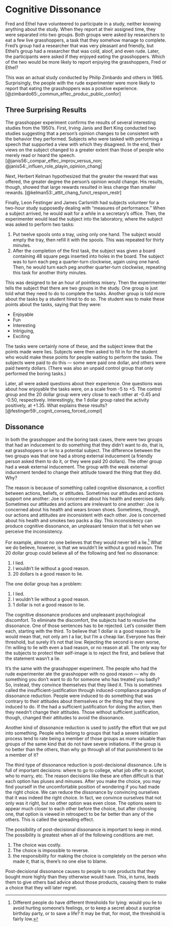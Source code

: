# Cognitive Dissonance

Fred and Ethel have volunteered to participate in a study, neither knowing anything about the study. When they report at their assigned time, they were separated into two groups. Both groups were asked by researchers to eat a few live grasshoppers, a task that they somehow manage to complete.  Fred's group had a researcher that was very pleasant and friendly, but Ethel's group had a researcher that was cold, aloof, and even rude. Later, the participants were asked if they enjoyed eating the grasshoppers. Which of the two would be more likely to report enjoying the grasshoppers, Fred or Ethel?  

This was an actual study conducted by Philip Zimbardo and others in 1965. Surprisingly, the people with the rude experimenter were more likely to report that eating the grasshoppers was a positive experience. [@zimbardo65:_commun_effec_produc_public_confor] 

## Three Surprising Results

The grasshopper experiment confirms the results of several interesting studies from the 1950's. First, Irving Janis and Bert King conducted two studies suggesting that a person's opinion changes to be consistent with the behavior they performed. Subjects who were tasked with performing a speech that supported a view with which they disagreed. In the end, their views on the subject changed to a greater extent than those of people who merely read or heard the speech. [@janis56:_compar_effec_improv_versus_non; @janis54:_influen_role_playin_opinion_chang] 

Next, Herbert Kelman hypothesized that the greater the reward that was offered, the greater degree the person's opinion would change. His results, though, showed that large rewards resulted in less change than smaller rewards. [@kelman53:_attit_chang_funct_respon_restr] 

Finally, Leon Festinger and James Carlsmith had subjects volunteer for a two-hour study supposedly dealing with "measures of performance." When a subject arrived, he would wait for a while in a secretary's office. Then, the experimenter would lead the subject into the laboratory, where the subject was asked to perform two tasks:

1. Put twelve spools onto a tray, using only one hand. The subject would empty the tray, then refill it with the spools. This was repeated for thirty minutes.
2. After the completion of the first task, the subject was given a board containing 48 square pegs inserted into holes in the board. The subject was to turn each peg a quarter-turn clockwise, again using one hand. Then, he would turn each peg another quarter-turn clockwise, repeating this task for another thirty minutes.

This was designed to be an hour of pointless misery. Then the experimenter tells the subject that there are two groups in the study. One group is just told what they need to do to complete the tasks. Another group is told more about the tasks by a student hired to do so. The student was to make these points about the tasks, saying that they were:

- Enjoyable
- Fun
- Interesting
- Intriguing,
- Exciting

The tasks were certainly none of these, and the subject knew that the points made were lies. Subjects were then asked to fill in for the student who would make these points for people waiting to perform the tasks. The subjects were paid to do this — some were paid one dollar, and others were paid twenty dollars. (There was also an unpaid control group that only performed the boring tasks.)

Later, all were asked questions about their experience. One questions was about how enjoyable the tasks were, on a scale from -5 to +5. The control group and the 20 dollar group were very close to each other at -0.45 and -0.50, respectively. Interestingly, the 1 dollar group rated the activity positively, at +1.35. What explains these results? [@festinger59:_cognit_conseq_forced_compl] 

## Dissonance

In both the grasshopper and the boring task cases, there were two groups that had an inducement to do something that they didn't want to do, that is, eat grasshoppers or lie to a potential subject. The difference between the two groups was that one had a strong external inducement (a friendly person asked them to do it, or they were paid 20 dollars). The other group had a weak external inducement. The group with the weak external inducement tended to change their attitude toward the thing that they did. Why?

The reason is because of something called cognitive dissonance, a conflict between actions, beliefs, or attitudes. Sometimes our attitudes and actions support one another: Joe is concerned about his health and exercises daily. Sometimes our attitudes and actions are irrelevant to one another: Joe is concerned about his health and wears brown shoes. Sometimes, though, our actions and attitudes are inconsistent with each other. Joe is concerned about his health and smokes two packs a day. This inconsistency can produce cognitive dissonance, an unpleasant tension that is felt when we perceive the inconsistency.

For example, almost no one believes that they would never tell a lie.[^lie] What we do believe, however, is that we wouldn't lie without a good reason. The 20 dollar group could believe all of the following and feel no dissonance:

1. I lied.
2. I wouldn't lie without a good reason.
3. 20 dollars is a good reason to lie.

The one dollar group has a problem:

1. I lied.
2. I wouldn't lie without a good reason.
3. 1 dollar is not a good reason to lie.

The cognitive dissonance produces and unpleasant psychological discomfort. To eliminate the discomfort,  the subjects had to resolve the dissonance. One of those sentences has to be rejected. Let's consider them each, starting with the third. To believe that 1 dollar _is_ a good reason to lie would mean that, not only am I a liar, but I'm a cheap liar. Everyone has their threshold, but surely it's not that low. Rejecting the second is even worse, I'm willing to lie with even a bad reason, or no reason at all. The only way for the subjects to protect their self-image is to reject the first, and believe that the statement wasn't a lie.

It's the same with the grasshopper experiment. The people who had the rude experimenter ate the grasshopper with no good reason — why do something you don't want to do for someone who has treated you badly? So, instead, they convince themselves that they liked it. This is sometimes called the insufficient-justification through induced-compliance paradigm of dissonance reduction. People were induced to do something that was contrary to their attitudes about themselves or the thing that they were induced to do. If the had a sufficient justification for doing the action, then they needn't change their attitudes. Those without sufficient justification, though, changed their attitudes to avoid the dissonance.

Another kind of dissonance reduction is used to justify the effort that we put into something. People who belong to groups that had a severe initiation process tend to rate being a member of those groups as more valuable than groups of the same kind that do not have severe initiations. If the group is no better than the others, than why go through all of that punishment to be a member of it?

The third type of dissonance reduction is post-decisional dissonance. Life is full of important decisions: where to go to college, what job offer to accept, who to marry, etc. The reason decisions like these are often difficult is that each option has pluses and minuses. After you make the choice, you may find yourself in the uncomfortable position of wondering if you had made the right choice. We can reduce the dissonance by convincing ourselves that it was indeed the right choice. In fact, we convince ourselves that not only was it right, but no other option was even close. The options seem to appear much closer to each other before the choice, but after choosing one, that option is viewed in retrospect to be far better than any of the others. This is called the spreading effect.

The possibility of post-decisional dissonance is important to keep in mind. The possibility is greatest when all of the following conditions are met.

1. The choice was costly.
2. The choice is impossible to reverse.
3. the responsibility for making the choice is completely on the person who made it, that is, there's no one else to blame.

Post-decisional dissonance causes to people to rate products that they bought more highly than they otherwise would have. This, in turns, leads them to give others bad advice about those products, causing them to make a choice that they will later regret.


[^lie]: Different people do have different thresholds for lying: would you lie to avoid hurting someone's feelings, or to keep a secret about a surprise birthday party, or to save a life? It may be that, for most, the threshold is fairly low.
